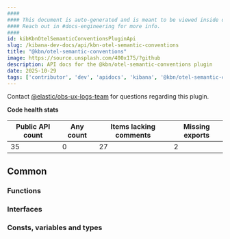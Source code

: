 ```yaml
---
####
#### This document is auto-generated and is meant to be viewed inside our experimental, new docs system.
#### Reach out in #docs-engineering for more info.
####
id: kibKbnOtelSemanticConventionsPluginApi
slug: /kibana-dev-docs/api/kbn-otel-semantic-conventions
title: "@kbn/otel-semantic-conventions"
image: https://source.unsplash.com/400x175/?github
description: API docs for the @kbn/otel-semantic-conventions plugin
date: 2025-10-29
tags: ['contributor', 'dev', 'apidocs', 'kibana', '@kbn/otel-semantic-conventions']
---
```




Contact [@elastic/obs-ux-logs-team](https://github.com/orgs/elastic/teams/obs-ux-logs-team) for questions regarding this plugin.

**Code health stats**

| Public API count  | Any count | Items lacking comments | Missing exports |
|-------------------|-----------|------------------------|-----------------|
| 35 | 0 | 27 | 2 |

## Common

### Functions
<DocDefinitionList data={kbnOtelSemanticConventionsObj.common.functions}/>

### Interfaces
<DocDefinitionList data={kbnOtelSemanticConventionsObj.common.interfaces}/>

### Consts, variables and types
<DocDefinitionList data={kbnOtelSemanticConventionsObj.common.misc}/>

